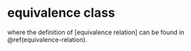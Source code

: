 # equivalence class {-}

\begin{align*}
 & C\text{ is an equivalence class of }a\text{ on }A\\
\Leftrightarrow & \left[a\right]_{\sim}=C=\left\{ x\middle|\begin{cases}
a\in A\\
x\in A\\
x\sim a\\
\sim\text{ is an equivalence relation over }A\times A=A^{2}
\end{cases}\right\} \subseteq A\ne\emptyset\\
\Leftrightarrow & \left[a\right]=\left[a\right]_{\sim}=\left\{ x\middle|\begin{cases}
a\in A\\
x\in A\\
x\sim a\\
\sim\text{ is an equivalence relation on }A
\end{cases}\right\} \subseteq A\ne\emptyset\\
\Rightarrow & \left[a\right]_{\sim}=\left\{ x\middle|x\sim a\right\} \subseteq A\ne\emptyset
\end{align*}

where the definition of [equivalence relation] can be found in \@ref(equivalence-relation).